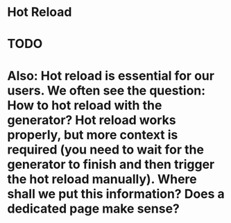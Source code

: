# Hot Reload

# TODO

# Also: Hot reload is essential for our users. We often see the question: How to hot reload with the generator? Hot reload works properly, but more context is required (you need to wait for the generator to finish and then trigger the hot reload manually). Where shall we put this information? Does a dedicated page make sense?
